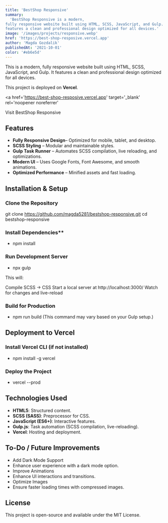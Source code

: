 ```yaml
---
title: 'BestShop Responsive'
summary:
  'BestShop Responsive is a modern,
fully responsive website built using HTML, SCSS, JavaScript, and Gulp. It
features a clean and professional design optimized for all devices.'
image: '/images/projects/responsive.webp'
href: 'https://best-shop-resposive.vercel.app'
author: 'Magda Gozdalik'
publishedAt: '2021-10-01'
color: '#eb6e5d'
---
```


This is a modern, fully responsive website built using HTML, SCSS, JavaScript,
and Gulp. It features a clean and professional design optimized for all devices.

This project is deployed on **Vercel**.

<a
  href='https://best-shop-resposive.vercel.app'
  target='_blank'
  rel='noopener noreferrer'
>
  Visit BestShop Responsive
</a>

## Features

- **Fully Responsive Design**– Optimized for mobile, tablet, and desktop.
- **SCSS Styling** – Modular and maintainable styles.
- **Gulp Task Runner** – Automates SCSS compilation, live reloading, and
  optimizations.
- **Modern UI** – Uses Google Fonts, Font Awesome, and smooth animations.
- **Optimized Performance** – Minified assets and fast loading.

## Installation & Setup

### Clone the Repository

git clone https://github.com/magda5281/bestshop-responsive.git cd
bestshop-responsive

### Install Dependencies\*\*

- npm install

### Run Development Server

- npx gulp

This will:

Compile SCSS → CSS Start a local server at http://localhost:3000/ Watch for
changes and live-reload

### Build for Production

- npm run build (This command may vary based on your Gulp setup.)

## Deployment to Vercel

### Install Vercel CLI (if not installed)

- npm install -g vercel

### Deploy the Project

- vercel --prod

## Technologies Used

- **HTML5**: Structured content.
- **SCSS (SASS)**: Preprocessor for CSS.
- **JavaScript (ES6+)**: Interactive features.
- **Gulp.js**: Task automation (SCSS compilation, live-reloading).
- **Vercel**: Hosting and deployment.

## To-Do / Future Improvements

- Add Dark Mode Support
- Enhance user experience with a dark mode option.
- Improve Animations
- Enhance UI interactions and transitions.
- Optimize Images
- Ensure faster loading times with compressed images.

## License

This project is open-source and available under the MIT License.

